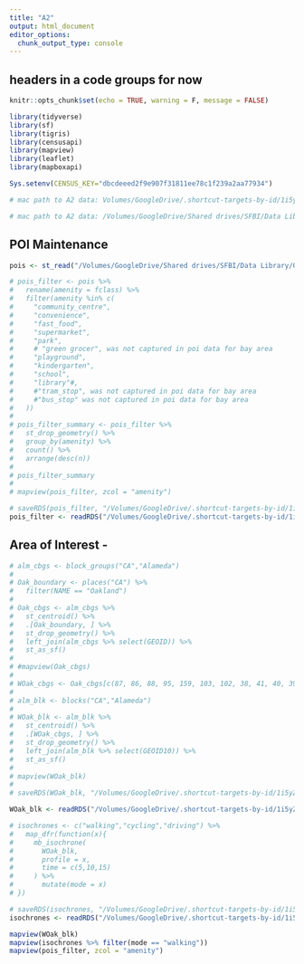 ```yaml
---
title: "A2"
output: html_document
editor_options: 
  chunk_output_type: console
---
```

## headers in a code groups for now


```r
knitr::opts_chunk$set(echo = TRUE, warning = F, message = FALSE)
```



```r
library(tidyverse)
library(sf)
library(tigris)
library(censusapi)
library(mapview)
library(leaflet)
library(mapboxapi)

Sys.setenv(CENSUS_KEY="dbcdeeed2f9e907f31811ee78c1f239a2aa77934")

# mac path to A2 data: Volumes/GoogleDrive/.shortcut-targets-by-id/1i5yZPOBgJfC_blys_kNUJn1-FfLWoyiO/Assignments/2A/data/ "file"

# mac path to A2 data: /Volumes/GoogleDrive/Shared drives/SFBI/Data Library/OSM/ "file"
```

## POI Maintenance
```r
pois <- st_read("/Volumes/GoogleDrive/Shared drives/SFBI/Data Library/OSM/gis_osm_pois_a_free_1.shp") # will need to change for windows
```

```r
# pois_filter <- pois %>% 
#   rename(amenity = fclass) %>% 
#   filter(amenity %in% c(
#     "community_centre",
#     "convenience",
#     "fast_food",
#     "supermarket",
#     "park", 
#     # "green grocer", was not captured in poi data for bay area
#     "playground",
#     "kindergarten",
#     "school",
#     "library"#,
#     #"tram_stop", was not captured in poi data for bay area
#     #"bus_stop" was not captured in poi data for bay area
#   ))
# 
# pois_filter_summary <- pois_filter %>% 
#   st_drop_geometry() %>% 
#   group_by(amenity) %>% 
#   count() %>% 
#   arrange(desc(n))
# 
# pois_filter_summary
# 
# mapview(pois_filter, zcol = "amenity")

```

```r
# saveRDS(pois_filter, "/Volumes/GoogleDrive/.shortcut-targets-by-id/1i5yZPOBgJfC_blys_kNUJn1-FfLWoyiO/Assignments/2A/data/pois_filter.rds")
pois_filter <- readRDS("/Volumes/GoogleDrive/.shortcut-targets-by-id/1i5yZPOBgJfC_blys_kNUJn1-FfLWoyiO/Assignments/2A/data/pois_filter.rds")
```


## Area of Interest - 
```r

# alm_cbgs <- block_groups("CA","Alameda")
# 
# Oak_boundary <- places("CA") %>% 
#   filter(NAME == "Oakland")
# 
# Oak_cbgs <- alm_cbgs %>% 
#   st_centroid() %>% 
#   .[Oak_boundary, ] %>% 
#   st_drop_geometry() %>% 
#   left_join(alm_cbgs %>% select(GEOID)) %>% 
#   st_as_sf()
# 
# #mapview(Oak_cbgs)
# 
# WOak_cbgs <- Oak_cbgs[c(87, 86, 88, 95, 159, 103, 102, 38, 41, 40, 39, 34, 169, 106, 105, 104, 101, 288, 290, 289, 37, 36, 35),] # pulled from map of block groups
# 
# alm_blk <- blocks("CA","Alameda")
# 
# WOak_blk <- alm_blk %>% 
#   st_centroid() %>% 
#   .[WOak_cbgs, ] %>% 
#   st_drop_geometry() %>% 
#   left_join(alm_blk %>% select(GEOID10)) %>% 
#   st_as_sf()
# 
# mapview(WOak_blk)
# 
# saveRDS(WOak_blk, "/Volumes/GoogleDrive/.shortcut-targets-by-id/1i5yZPOBgJfC_blys_kNUJn1-FfLWoyiO/Assignments/2A/data/WestOaklandBlocks.rds")

WOak_blk <- readRDS("/Volumes/GoogleDrive/.shortcut-targets-by-id/1i5yZPOBgJfC_blys_kNUJn1-FfLWoyiO/Assignments/2A/data/WestOaklandBlocks.rds")

```


```r
# isochrones <- c("walking","cycling","driving") %>%
#   map_dfr(function(x){
#     mb_isochrone(
#       WOak_blk,
#       profile = x,
#       time = c(5,10,15)
#     ) %>%
#       mutate(mode = x)
# })
```
```r
# saveRDS(isochrones, "/Volumes/GoogleDrive/.shortcut-targets-by-id/1i5yZPOBgJfC_blys_kNUJn1-FfLWoyiO/Assignments/2A/data/WOak_isochrones.rds")
isochrones <- readRDS("/Volumes/GoogleDrive/.shortcut-targets-by-id/1i5yZPOBgJfC_blys_kNUJn1-FfLWoyiO/Assignments/2A/data/WOak_isochrones.rds")
```


```r
mapview(WOak_blk)
mapview(isochrones %>% filter(mode == "walking"))
mapview(pois_filter, zcol = "amenity")
```


















